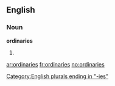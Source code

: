 ==English==

===Noun===
'''ordinaries'''

# {{plural of|[[ordinary]]}}

[[Category:English plurals ending in "-ies"]]

[[ar:ordinaries]]
[[fr:ordinaries]]
[[no:ordinaries]]